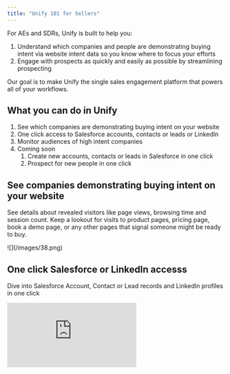 ```yaml
---
title: "Unify 101 for Sellers"
---
```


For AEs and SDRs, Unify is built to help you:

1. Understand which companies and people are demonstrating buying intent via website intent data so you know where to focus your efforts
2. Engage with prospects as quickly and easily as possible by streamlining prospecting

Our goal is to make Unify the single sales engagement platform that powers all of your workflows.

## What you can do in Unify

1. See which companies are demonstrating buying intent on your website
2. One click access to Salesforce accounts, contacts or leads or LinkedIn
3. Monitor audiences of high intent companies
4. Coming soon
    1. Create new accounts, contacts or leads in Salesforce in one click
    2. Prospect for new people in one click

## See companies demonstrating buying intent on your website

See details about revealed visitors like page views, browsing time and session count. Keep a lookout for visits to product pages, pricing page, book a demo page, or any other pages that signal someone might be ready to buy.

<Frame>![](/images/38.png)</Frame>

## One click Salesforce or LinkedIn accesss

Dive into Salesforce Account, Contact or Lead records and LinkedIn profiles in one click
<iframe
  width={560}
  height={315}
  src="https://www.loom.com/embed/139c54d62d6b496ca6531552822e8d5d"
  title="Intro to Pylon"
  frameBorder={0}
  allow="accelerometer; autoplay; clipboard-write; encrypted-media; gyroscope; picture-in-picture"
  controls=""
  webkitallowfullscreen=""
  mozallowfullscreen=""
  allowFullScreen=""
/>
## Monitor high intent audiences

Typically sales leaders or revenue or sales operations will create audiences for sellers. You can access audiences [here](https://app.unifygtm.com/dashboard/audiences).

We recommend that you create audiences to access valuable pockets of intent data that you want to come back to. This makes it fast and easy to quickly focus on the companies that are great prospecting opportunities. Example audiences:

1. Your owned accounts that have recent website activity
2. Companies visiting high intent pages (e.g., pricing or book a demo), but haven’t booked a demo or signed up
3. Companies that come to the website immediately after receiving a sales activity (email or call)
4. Companies that return to the website 30+ days after sales activity (there’s potential to re-engage)
5. Companies with a closed lost opportunity that have returned to the website (there’s potential to re-engage)

Example audience of companies that visited unifygtm.com in the past 7 days.

<Frame>![](/images/39.png)</Frame>